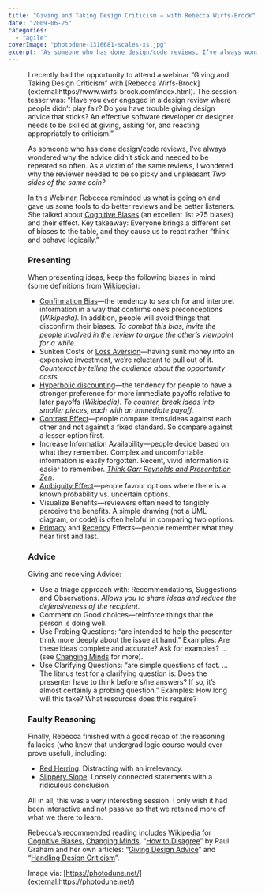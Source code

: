 ```yaml
---
title: "Giving and Taking Design Criticism – with Rebecca Wirfs-Brock"
date: "2009-06-25"
categories: 
  - "agile"
coverImage: "photodune-1316681-scales-xs.jpg"
excerpt: 'As someone who has done design/code reviews, I’ve always wondered why the advice didn’t'
---
```




<Figure
  src={Photodune1316681ScalesXs}
  alt="scales with zen stone - image licensed from Photodune"
  caption="scales with zen stone - image licensed from Photodune"
/>
I recently had the opportunity to attend a webinar “Giving and Taking Design Criticism” with [Rebecca Wirfs-Brock](external:https://www.wirfs-brock.com/index.html). The session teaser was: “Have you ever engaged in a design review where people didn’t play fair? Do you have trouble giving design advice that sticks? An effective software developer or designer needs to be skilled at giving, asking for, and reacting appropriately to criticism.”

As someone who has done design/code reviews, I’ve always wondered why the advice didn’t stick and needed to be repeated so often. As a victim of the same reviews, I wondered why the reviewer needed to be so picky and unpleasant _Two sides of the same coin?_

In this Webinar, Rebecca reminded us what is going on and gave us some tools to do better reviews and be better listeners. She talked about [Cognitive Biases](external:https://en.wikipedia.org/wiki/List_of_cognitive_biases) (an excellent list >75 biases) and their effect. Key takeaway: Everyone brings a different set of biases to the table, and they cause us to react rather “think and behave logically.”

### Presenting

When presenting ideas, keep the following biases in mind (some definitions from [Wikipedia](external:https://en.wikipedia.org/wiki/List_of_cognitive_biases)):

- [Confirmation Bias](external:https://en.wikipedia.org/wiki/Confirmation_bias)—the tendency to search for and interpret information in a way that confirms one’s preconceptions (_Wikipedia)_. In addition, people will avoid things that disconfirm their biases. _To combat this bias, invite the people involved in the review to argue the other’s viewpoint for a while._
- Sunken Costs or [Loss Aversion](external:https://en.wikipedia.org/wiki/Loss_aversion)—having sunk money into an expensive investment, we’re reluctant to pull out of it. _Counteract by telling the audience about the opportunity costs._
- [Hyperbolic discounting](external:https://en.wikipedia.org/wiki/Hyperbolic_discounting)—the tendency for people to have a stronger preference for more immediate payoffs relative to later payoffs (_Wikipedia)_. _To counter, break ideas into smaller pieces, each with an immediate payoff._
- [Contrast Effect](external:https://en.wikipedia.org/wiki/Contrast_effect)—people compare items/ideas against each other and not against a fixed standard. So compare against a lesser option first.
- Increase Information Availability—people decide based on what they remember. Complex and uncomfortable information is easily forgotten. Recent, vivid information is easier to remember. [_Think Garr Reynolds and Presentation Zen_](external:https://www.presentationzen.com/).
- [Ambiguity Effect](external:https://en.wikipedia.org/wiki/Ambiguity_effect)—people favour options where there is a known probability vs. uncertain options.
- Visualize Benefits—reviewers often need to tangibly perceive the benefits. A simple drawing (not a UML diagram, or code) is often helpful in comparing two options.
- [Primacy](external:https://en.wikipedia.org/wiki/Primacy_effect) and [Recency](external:https://en.wikipedia.org/wiki/Recency_effect) Effects—people remember what they hear first and last.

### Advice

Giving and receiving Advice:

- Use a triage approach with: Recommendations, Suggestions and Observations. _Allows you to share ideas and reduce the defensiveness of the recipient._
- Comment on Good choices—reinforce things that the person is doing well.
- Use Probing Questions: “are intended to help the presenter think more deeply about the issue at hand.” Examples: Are these ideas complete and accurate? Ask for examples? … (see [Changing Minds](external:https://changingminds.org/techniques/questioning/probing_questions.htm) for more).
- Use Clarifying Questions: “are simple questions of fact. … The litmus test for a clarifying question is: Does the presenter have to think before s/he answers? If so, it’s almost certainly a probing question.” Examples: How long will this take? What resources does this require?

### Faulty Reasoning

Finally, Rebecca finished with a good recap of the reasoning fallacies (who knew that undergrad logic course would ever prove useful), including:

- [Red Herring](external:https://changingminds.org/disciplines/argument/fallacies/red_herring.htm): Distracting with an irrelevancy.
- [Slippery Slope](external:https://changingminds.org/disciplines/argument/fallacies/slippery_slope.htm): Loosely connected statements with a ridiculous conclusion.

All in all, this was a very interesting session. I only wish it had been interactive and not passive so that we retained more of what we there to learn.

Rebecca’s recommended reading includes [Wikipedia for Cognitive Biases](external:https://en.wikipedia.org/wiki/Cognitive_biases%20), [Changing Minds](external:https://changingminds.org/), “[How to Disagree](external:https://www.paulgraham.com/disagree.html)” by Paul Graham and her own articles: “[Giving Design Advice](external:https://www.wirfs-brock.com/PDFs/design.pdf)” and “[Handling Design Criticism](external:https://www.wirfs-brock.com/PDFs/handlingcriticism.pdf)”.

Image via: [https://photodune.net/](external:https://photodune.net/)
